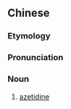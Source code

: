 ==Chinese==
{{zh-forms}}
{{zh-wp}}

===Etymology===
{{bor|zh|en|azetidine}}

===Pronunciation===
{{zh-pron
|m=ādīngdìng
|cat=n
}}

===Noun===
{{zh-noun}}

# {{lb|zh|organic compound}} [[azetidine]]